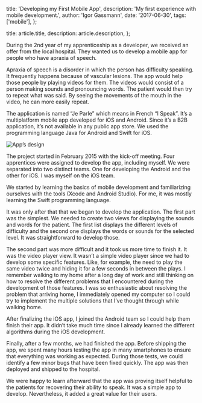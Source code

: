 

  title: 'Developing my First Mobile App',
  description: 'My first experience with mobile development.',
  author: 'Igor Gassmann',
  date: '2017-06-30',
  tags: ['mobile'],
};

  title: article.title,
  description: article.description,
};


During the 2nd year of my apprenticeship as a developer, we received an offer from the local
hospital. They wanted us to develop a mobile app for people who have apraxia of speech.

Apraxia of speech is a disorder in which the person has difficulty speaking. It frequently happens
because of vascular lesions. The app would help those people by playing videos for them. The videos
would consist of a person making sounds and pronouncing words. The patient would then try to repeat
what was said. By seeing the movements of the mouth in the video, he can more easily repeat.

The application is named “Je Parle” which means in French “I Speak”. It’s a multiplatform mobile app
developed for iOS and Android. Since it’s a B2B application, it’s not available in any public app
store. We used the programming language Java for Android and Swift for iOS.

<Image src={jeParleDesignImage} alt="App’s design" />

The project started in February 2015 with the kick-off meeting. Four apprentices were assigned to
develop the app, including myself. We were separated into two distinct teams. One for developing the
Android and the other for iOS. I was myself on the iOS team.

We started by learning the basics of mobile development and familiarizing ourselves with the tools
(Xcode and Android Studio). For me, it was mostly learning the Swift programming language.

It was only after that that we began to develop the application. The first part was the simplest. We
needed to create two views for displaying the sounds and words for the patient. The first list
displays the different levels of difficulty and the second one displays the words or sounds for the
selected level. It was straightforward to develop those.

The second part was more difficult and it took us more time to finish it. It was the video player
view. It wasn’t a simple video player since we had to develop some specific features. Like, for
example, the need to play the same video twice and hiding it for a few seconds in between the plays.
I remember walking to my home after a long day of work and still thinking on how to resolve the
different problems that I encountered during the development of those features. I was so
enthusiastic about resolving the problem that arriving home, I immediately opened my computer so I
could try to implement the multiple solutions that I’ve thought through while walking home.

After finalizing the iOS app, I joined the Android team so I could help them finish their app. It
didn’t take much time since I already learned the different algorithms during the iOS development.

Finally, after a few months, we had finished the app. Before shipping the app, we spent many hours
testing the app in many smartphones to ensure that everything was working as expected. During those
tests, we could identify a few minor bugs that have been fixed quickly. The app was then deployed
and shipped to the hospital.

We were happy to learn afterward that the app was proving itself helpful to the patients for
recovering their ability to speak. It was a simple app to develop. Nevertheless, it added a great
value for their users.
